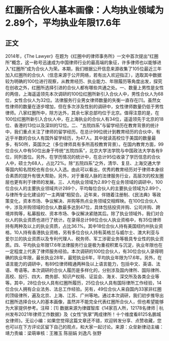 # 红圈所合伙人基本画像：人均执业领域为2.89个，平均执业年限17.6年
## 正文
2014年，《The Lawyer》在题为《红圈中的律师事务所》一文中首次提出“红圈所”概念，这一称号迅速成为中国律师行业的最高端的象征，许多律师也以能够进入“红圈所”成为合伙人为荣。本期，我们根据公开信息来源收集了105位最近三年加入红圈所的合伙人（信息来源于公开网络，若有出入欢迎指正），选取其中数据较为明确的100位进行观察，从教育经历、执业能力、年限履历等角度出发，探究在创收之外，红圈所选择引进的合伙人都有哪些共通之处。一、数量上男性是女性的两倍，上海遥遥领先本次调研的100位红圈所新引入合伙人中，男性合伙人为68位，女性合伙人为32位。法律服务行业男女律师数量的失衡一直存在[1]。虽然女性律师的数量在逐步增加，但在多次涉及性别的调研中，女性律师数量仍低于男性律师。八家红圈所中，除方达外，其余七家总部均位于北京。值得注意的是，在100位红圈所新引入合伙人中，在上海执业的合伙人有34位，遥遥领先于北京的18位、香港的13位以及深圳的12位。二、“五院四系”与留学经历在教育背景的统计中，我们重点关注了律师的留学经历。在总计99位统计到教育经历的合伙中，有近乎半数的合伙人有国外留学经历，为47人。其中就读高校位于美国的数量最多，有50所，英国次之（多位律师具有多所高校教育背景）。在国内教育方面，99位合伙人中有50位出身于传统“五院四系”，北京大学法学院与中国政法大学各有9位，同列首位。另外，在学历情况的统计中，在总计95位收录了学历信息的合伙人中，硕士为68人，占比72%。除“五院四系”之外，清华、复旦、上海交通大学等国内知名院校也有合伙人入选。由此可以看出，优秀的教育经历对于律师本身综合素质的提升有很大帮助，另外，对于重视人脉的法律服务行业，高层次的校友圈层也更有利于律师的发展。三、人均执业领域为2.89个在业务领域的调研中，100位合伙人的主要执业领域共计289个，平均每位合伙人的主要执业领域为2.89个，与律所专业化建设的“一主两辅”相契合。近年来，伴随着注册制、《民法典》等政策变化，资本市场、争议解决、并购等热点业务领域交相辉映。在100位合伙人中，涉及并购领域的合伙人数最多达到47位，具体包括投资并购、公司并购、跨境并购等，私募股权、资本市场、争议解决紧随其后。除了执业领域外，我们对合伙人的执业资质也进行了统计。在录得总计98位合伙人执业资格中，有35位律师持有两种及以上的执业资质，占比36.1%。其中18位合伙人持有美国纽约州执业资格，10人持有香港执业资格，另有多位合伙人持有英格兰与威尔士、澳大利亚与爱尔兰的执业资质以及专利代理人、税务师、军工涉密业务等极具专业性的执业资质。四、平均执业年限17.6年法律服务行业是极为重视积累与沉淀，执业年限也在一定程度上代表了律师服务经验。本次调研的100位合伙人，有30位合伙人录得明确的执业年限，最长执业28年，最短执业6年，平均执业年限为17.6年。另外，在语言能力的调研中，有89位律师精通两种及以上语言能力，包括中文、英语、法语、粤语等。本次调研的合伙人履历是多样化的，分别涉及国内律所、国际律所、高校、投行、四大、商务部、知识产权局、证监会、海关、深交所及各类企业等等。其中，28位合伙人具有红圈所履历，25位合伙人具有国际律所工作经验，14位合伙人拥有企业法务、法总工作经验。另有，49位合伙人来自国内33家非红圈的顶级律所，遍及北京、上海、江苏、广州等地。通过本次调研，我们初步推导出红圈所选择合伙人的基本画像，虽然并不能完全代表红圈所合伙人，但也希望能够为大家提供参考。注释：[1] 数据来源为律媒智库《14家百人所，12178名律师 | 杭州发布2021年律师工作数据》及《女性“执掌”两成律所！十个维度看8125名鹏城女律师》。无讼小编：如果您觉得这篇文章还不错，欢迎转发分享、点赞收藏，您也可以在下方评论区留下自己的观点，和大家一起讨论。来源：众垒新律动主编：靖力责编：梁萌审核：王雅玉 陈丽娟 刘逸凡 张野